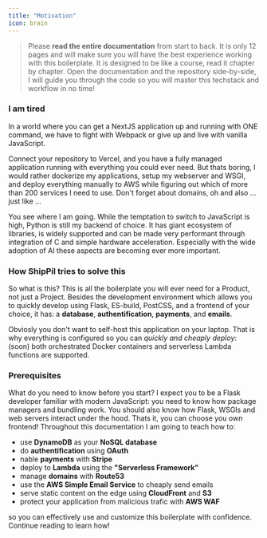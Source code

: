 ```yaml
---
title: "Motivation"
icon: brain
---
```


>Please **read the entire documentation** from start to back. It is only 12 pages and will make sure you will have
the best experience working with this boilerplate. It is designed to be like a course, read it chapter by chapter.
Open the documentation and the repository side-by-side, I will guide you through the code
so you will master this techstack and workflow in no time!


### I am tired 
In a world where you can get a NextJS application up and running with ONE command, 
we have to fight with Webpack or give up and live with vanilla JavaScript. 

Connect your repository to Vercel, and you have a fully managed 
application running with everything you could ever need. But thats boring, I would rather
dockerize my applications, setup my webserver and WSGI, and deploy everything manually to AWS while figuring out which of
more than 200 services I need to use. Don't forget about domains, oh and also ... just like ...

You see where I am going. While the temptation to switch to JavaScript is high, Python is still my backend of choice.
It has giant ecosystem of libraries, is widely supported and can be made very performant through 
integration of C and simple hardware acceleration. Especially with the wide adoption of AI these aspects 
are becoming ever more important.


### How ShipPil tries to solve this
So what is this?
This is all the boilerplate you will ever need for a Product, not just a Project. Besides the development
environment which allows you to quickly develop using Flask, ES-build, PostCSS, and a frontend of your choice, it has: 
a **database**, **authentification**, **payments**, and **emails**.

Obviosly you don't want to self-host this application on your laptop. That is why
everything is configured so you can *quickly and cheaply deploy*:
(soon) both orchestrated Docker containers and serverless Lambda functions are supported.

### Prerequisites
What do you need to know before you start? I expect you to be a Flask developer familiar with modern 
JavaScript: you need to know how package managers and bundling work. You should also know how Flask, WSGIs and 
web servers interact under the hood.
Thats it, you can choose you own frontend! 
Throughout this documentation I am going to teach how to:
- use **DynamoDB** as your **NoSQL database**
- do **authentification** using **OAuth**
- nable **payments** with **Stripe**
- deploy to **Lambda** using the **"Serverless Framework"**
- manage **domains** with **Route53**
- use the **AWS Simple Email Service** to cheaply send emails 
- serve static content on the edge using **CloudFront** and **S3**
- protect your application from malicious trafic with **AWS WAF**


so you can effectively use and customize this boilerplate with confidence. Continue reading to learn how!